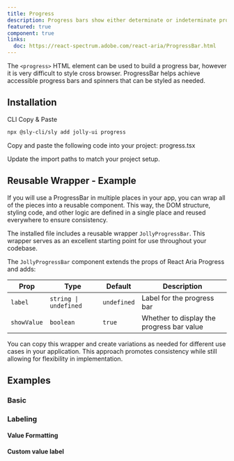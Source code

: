 ```yaml
---
title: Progress
description: Progress bars show either determinate or indeterminate progress of an operation over time.
featured: true
component: true
links:
  doc: https://react-spectrum.adobe.com/react-aria/ProgressBar.html
---
```


The `<progress>` HTML element can be used to build a progress bar, however it is very difficult to style cross browser. ProgressBar helps achieve accessible progress bars and spinners that can be styled as needed.

<ComponentPreview name="progress-demo" />

## Installation

<Tabs defaultValue="cli">

<TabsList>
  <TabsTrigger value="cli">CLI</TabsTrigger>
  <TabsTrigger value="manual">Copy & Paste</TabsTrigger>
</TabsList>

<TabsContent value="cli">

```bash
npx @sly-cli/sly add jolly-ui progress
```

</TabsContent>

<TabsContent value="manual">

<Steps>

<Step>Copy and paste the following code into your project: progress.tsx</Step>

<ComponentSource name="progress" />

<Step>Update the import paths to match your project setup.</Step>

</Steps>

</TabsContent>

</Tabs>

## Reusable Wrapper - Example

If you will use a ProgressBar in multiple places in your app, you can wrap all of the pieces into a reusable component. This way, the DOM structure, styling code, and other logic are defined in a single place and reused everywhere to ensure consistency.

The installed file includes a reusable wrapper `JollyProgressBar`. This wrapper serves as an excellent starting point for use throughout your codebase.

<ComponentPreview name="progressbar-reusable" />

The `JollyProgressBar` component extends the props of React Aria Progress and adds:

| Prop        | Type                  | Default     | Description                               |
| ----------- | --------------------- | ----------- | ----------------------------------------- |
| `label`     | `string \| undefined` | `undefined` | Label for the progress bar                |
| `showValue` | `boolean`             | `true`      | Whether to display the progress bar value |

You can copy this wrapper and create variations as needed for different use cases in your application. This approach promotes consistency while still allowing for flexibility in implementation.

## Examples

### Basic

<ComponentPreview name="progress-demo" />

### Labeling

#### Value Formatting

<ComponentPreview name="progress-value-format" />

#### Custom value label

<ComponentPreview name="progress-custom-format" />
